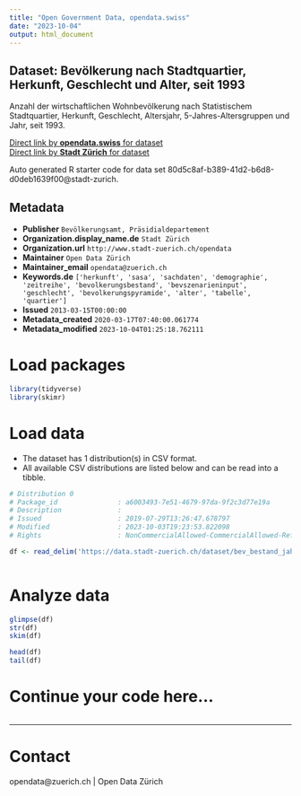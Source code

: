 ```yaml
---
title: "Open Government Data, opendata.swiss"
date: "2023-10-04"
output: html_document
---
```


## Dataset: Bevölkerung nach Stadtquartier, Herkunft, Geschlecht und Alter, seit 1993


Anzahl der wirtschaftlichen Wohnbevölkerung nach Statistischem Stadtquartier, Herkunft, Geschlecht, Altersjahr, 5-Jahres-Altersgruppen und Jahr, seit 1993.


[Direct link by **opendata.swiss** for dataset](https://opendata.swiss/de/dataset/bevolkerung-nach-stadtquartier-herkunft-geschlecht-und-alter-seit-19932)<br>
[Direct link by **Stadt Zürich** for dataset](https://data.stadt-zuerich.ch/dataset/bev_bestand_jahr_quartier_alter_herkunft_geschlecht_od3903)

Auto generated R starter code for data set 80d5c8af-b389-41d2-b6d8-d0deb1639f00@stadt-zurich.

## Metadata

- **Publisher** `Bevölkerungsamt, Präsidialdepartement`
- **Organization.display_name.de** `Stadt Zürich`
- **Organization.url** `http://www.stadt-zuerich.ch/opendata`
- **Maintainer** `Open Data Zürich`
- **Maintainer_email** `opendata@zuerich.ch`
- **Keywords.de** `['herkunft', 'sasa', 'sachdaten', 'demographie', 'zeitreihe', 'bevolkerungsbestand', 'bevszenarieninput', 'geschlecht', 'bevolkerungspyramide', 'alter', 'tabelle', 'quartier']`
- **Issued** `2013-03-15T00:00:00`
- **Metadata_created** `2020-03-17T07:40:00.061774`
- **Metadata_modified** `2023-10-04T01:25:18.762111`


# Load packages

```r

library(tidyverse)
library(skimr)

```

# Load data

-   The dataset has 1 distribution(s) in CSV format.
-   All available CSV distributions are listed below and can be read into a tibble.

```r

# Distribution 0
# Package_id               : a6003493-7e51-4679-97da-9f2c3d77e19a
# Description              : 
# Issued                   : 2019-07-29T13:26:47.678797
# Modified                 : 2023-10-03T19:23:53.822098
# Rights                   : NonCommercialAllowed-CommercialAllowed-ReferenceNotRequired

df <- read_delim('https://data.stadt-zuerich.ch/dataset/bev_bestand_jahr_quartier_alter_herkunft_geschlecht_od3903/download/BEV390OD3903.csv')



```

# Analyze data

```r

glimpse(df)
str(df)
skim(df)

head(df)
tail(df)

```

# Continue your code here...

```r

```

------------------------------------------------------------------------

# Contact

opendata@zuerich.ch | Open Data Zürich
